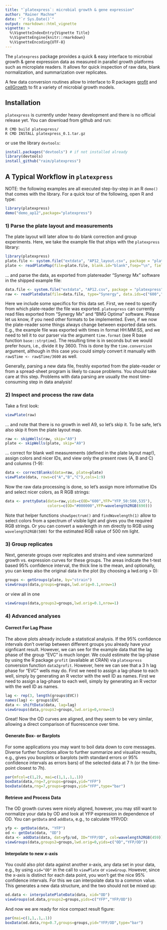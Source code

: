 ```yaml
---
title: "`platexpress`: microbial growth & gene expression"
author: "Rainer Machne"
date: "`r Sys.Date()`"
output: rmarkdown::html_vignette
vignette: >
  %\VignetteIndexEntry{Vignette Title}
  %\VignetteEngine{knitr::rmarkdown}
  %\VignetteEncoding{UTF-8}
---
```


The `platexpress` package provides a quick & easy interface to microbial
growth & gene expression data as measured in parallel growth platforms
such as microplate readers. It allows for quick inspection of raw
data, blank normalization, and summarization over replicates.

A few data conversion routines allow to interface to R
packages 
[grofit](https://cran.r-project.org/web/packages/grofit/index.html)
and [cellGrowth](https://www.bioconductor.org/packages/release/bioc/html/cellGrowth.html) to fit a variety of microbial growth models.

## Installation

`platexpress` is currently under heavy development and there is no official
release yet. You can download from github and run:

```
R CMD build platexpress/
R CMD INSTALL platexpress_0.1.tar.gz
```

or use the library `devtools`:

```R
install.packages("devtools") # if not installed already
library(devtools)
install_github("raim/platexpress")
```

## A Typical Workflow in `platexpress`

NOTE: the following examples are all executed step-by-step in an R
`demo()` that comes with the library. For a quick tour of the following, 
open R and type:

```R
library(platexpress)
demo("demo_ap12",package="platexpress")
``` 

### 1) Parse the plate layout and measurements 

The plate layout will later allow to do blank correction and group
experiments. Here, we take the example file that ships with the 
`platexpress` library:

```r
library(platexpress)
plate.file <- system.file("extdata", "AP12_layout.csv", package = "platexpress")
plate <- readPlateMap(file=plate.file, blank.id="blank",fsep="\n", fields=c("strain","samples"))
```

... and parse the data, as exported from platereader "Synergy Mx" 
software in the shipped example file:

```r
data.file <- system.file("extdata", "AP12.csv", package = "platexpress")
raw <- readPlateData(file=data.file, type="Synergy", data.ids=c("600","YFP_50:500,535"), time.format="%H:%M:%S", time.conversion=1/3600)
```

Here we include some specifics for this data set. First, we need to
specify from which plate-reader the file was exported. `platexpress`
can currently read files exported from "Synergy Mx" and "BMG Optima"
software. Please let us know, if you need other formats to be
implemented.  Even, if we now the plate-reader some things always
change between exported data sets. E.g., the example file was exported
with times in format HH:MM:SS, and we need to tell it to our parser
via the argument `time.format` (see R base function
`base::strptime`). The resulting time is in seconds but we would prefer
hours, i.e., divide it by 3600. This is done by the `time.conversion`
argument, although in this case you could simply convert it manually
with `raw$Time <- raw$Time/3600` as well.

Generally, parsing a new data file, freshly exported from the
plate-reader or from a spread-sheet program is likely to cause
problems. You should take care at this step. Problems with data
parsing are usually the most time-consuming step in data analysis!

### 2) Inspect and process the raw data

Take a first look:

```r
viewPlate(raw)
```

... and note that there is no growth in well A9, so let's skip it. To
be safe, let's also skip it from the plate layout map.

```r
raw <- skipWells(raw, skip="A9")
plate <- skipWells(plate, skip="A9")
```

... correct for blank well measurements (defined in the plate layout
map!), assign colors and nicer IDs, and view only the present 
rows (A, B and C) and columns (1-9):

```r
data <- correctBlanks(data=raw, plate=plate)
viewPlate(data, rows=c("A","B","C"),cols=1:9)
```

Now the raw data processing is done, so let's assign more informative IDs 
and select nicer colors, as R RGB strings:

```r
data <- prettyData(data=raw,yids=c(OD="600",YFP="YFP_50:500,535"), 
                   colors=c(OD="#000000",YFP=wavelength2RGB(690)))
```

Note that helper functions `showSpectrum()` and `findWavelength(1)`
allow to select colors from a spectrum of visible light and gives
you the required RGB strings. Or you can convert a wavlength in nm
directly to RGB using `wavelength2RGB(500)` for the estimated RGB value
of 500 nm light.

### 3) Group replicates

Next, generate groups over replicates and strains
and view summarized growth vs. expression curves for these groups.
The areas indicate the t-test based 95% confidence interval,
the thick line is the mean, and optionally, you can keep also
the original data in the plot (by choosing a lwd.orig > 0):

```r
groups <- getGroups(plate, by="strain")
viewGroups(data,groups=groups,lwd.orig=0.1,nrow=1)
```

or view all in one

```r
viewGroups(data,groups2=groups,lwd.orig=0.1,nrow=1)
```

### 4) Advanced analyses

#### Correct For Lag Phase

The above plots already include a statistical analysis. If the 95% confidence
intervals don't overlap between different groups you already have
your signficant result. However, we can see for the example data
that the lag phase of the group "EVC" is much longer. We could
estimate the lag-phase by using the R package `grofit` (available at CRAN) via
`platexpress` conversion function `data2grofit`. However, here we can see
that a 3 h lag phase for "EVC" wells may do. First we need to assign
a lag-phase to each well, simply by generating an R vector with the well
ID as names. First we need to assign a lag-phase to each well, simply by 
generating an R vector with the well ID as names.

```r
lag <- rep(3, length(groups$EVC))
names(lag) <- groups$EVC
data <- shiftData(data, lag=lag)
viewGroups(data,groups2=groups,lwd.orig=0,nrow=1)
```

Great! Now the OD curves are aligned, and they seem to be very similar,
allowing a direct comparison of fluorescence over time.

#### Generate Box- or Barplots 

For some applications you may want to boil data down to core messages. 
Diverse further functions allow to further summarize and visualize results, 
e.g., \code{boxData} gives you boxplots or barplots (with standard errors or 95% confidence
intervals as errors bars) of the selected data at 7 h (or the time-point
closest to 7h).

```r
par(mfcol=c(1,2), mai=c(1,1,.1,.1))
boxData(data,rng=7,groups=groups,yid="YFP")
boxData(data,rng=7,groups=groups,yid="YFP",type="bar")
```



#### Retrieve and Process Data

The OD growth curves were nicely aligned, however, you may still want to 
normalize your data by OD and look at YFP expression in dependence of OD.
You can `getData` and `addData`, e.g., to calculate YFP/OD:

```r
yfp <- getData(data, "YFP")
od <- getData(data, "OD")
data <- addData(data, dat=yfp/od, ID="YFP/OD", col=wavelength2RGB(459))
viewGroups(data,groups2=groups,lwd.orig=0,yids=c("OD","YFP/OD"))
```

#### Interpolate to new x-axis

You could also plot data against another x-axis, any data set in your
data, e.g., by using `xid="OD"` in the call to `viewPlate` or
`viewGroup`. However, since the x-axis is distinct for each data
point, you won't get the nice 95% confidence intervals. For this we
can interpolate data to a common value. This generates a new data
structure, and the two should not be mixed up:

```r
od.data <- interpolatePlateData(data, xid="OD")
viewGroups(od.data,groups2=groups,yids=c("YFP","YFP/OD"))
```

And now we are ready for nice compact result figure:

```r
par(mai=c(1,1,.1,.1))
boxData(od.data,rng=0.7,groups=groups,yid="YFP/OD",type="bar")
```

